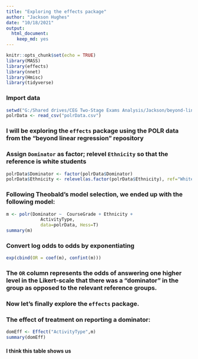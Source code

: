 ```yaml
---
title: "Exploring the effects package"
author: "Jackson Hughes"
date: "10/18/2021"
output: 
  html_document:
    keep_md: yes
---
```


```r
knitr::opts_chunk$set(echo = TRUE)
library(MASS)
library(effects)
library(nnet)
library(Hmisc)
library(tidyverse)
```

### Import data

```r
setwd("G:/Shared drives/CEG Two-Stage Exams Analysis/Jackson/beyond-linear-regression/BeyondLinearRegression/Proportional Odds Logistic Regression")
polrData <- read_csv("polrData.csv")
```

### I will be exploring the `effects` package using the POLR data from the "beyond linear regression" repository

### Assign `Dominator` as factor; relevel `Ethnicity` so that the reference is white students

```r
polrData$Dominator <- factor(polrData$Dominator)
polrData$Ethnicity <- relevel(as.factor(polrData$Ethnicity), ref="White")
```

### Following Theobald's model selection, we ended up with the following model:

```r
m <- polr(Dominator ~  CourseGrade + Ethnicity +
             ActivityType, 
             data=polrData, Hess=T)
summary(m)
```

### Convert log odds to odds by exponentiating

```r
exp(cbind(OR = coef(m), confint(m)))
```

### The `OR` column represents the odds of answering one higher level in the Likert-scale that there was a "dominator" in the group as opposed to the relevant reference groups.

### Now let's finally explore the `effects` package.
### The effect of treatment on reporting a dominator:

```r
domEff <- Effect("ActivityType",m)
summary(domEff)
```

#### I think this table shows us